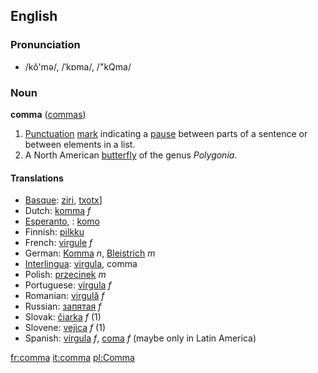 ==English==
===Pronunciation===
*/kŏ'mə/, /ˈkɒma/, /"kQma/

===Noun===
'''comma''' ([[commas]])

#[[Punctuation]] [[mark]] indicating a [[pause]] between parts of a sentence or between elements in a list.
#A North American [[butterfly]] of the genus ''Polygonia''.

====Translations====
*[[Basque]]: [[ziri]], [[txotx]]]
*Dutch: [[komma]] ''f''
*[[Esperanto]], {{io}}: [[komo]]
*Finnish: [[pilkku]]
*French: [[virgule]] ''f''
*German: [[Komma]] ''n'', [[Bleistrich]] ''m''
*[[Interlingua]]: [[virgula]], comma
*Polish: [[przecinek]] ''m''
*Portuguese: [[vírgula]] ''f''
*Romanian: [[virgulă]] ''f''
*Russian: [[запятая]] ''f''
*Slovak: [[čiarka]] ''f'' (1)
*Slovene: [[vejica]] ''f'' (1)
*Spanish: [[vírgula]] ''f'', [[coma]] ''f'' (maybe only in Latin America)

{{Punctuation}}

[[fr:comma]]
[[it:comma]]
[[pl:Comma]]